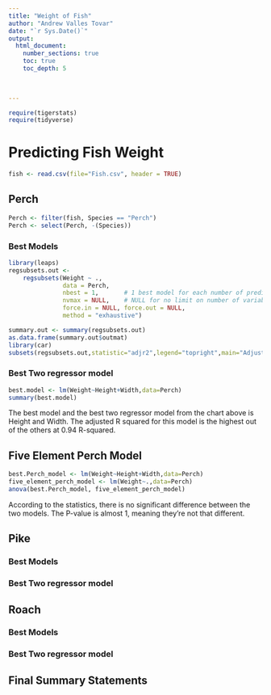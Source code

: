 ```yaml
---
title: "Weight of Fish"
author: "Andrew Valles Tovar"
date: "`r Sys.Date()`"  
output: 
  html_document:
    number_sections: true
    toc: true
    toc_depth: 5

 
    
---
```



```r
require(tigerstats)
require(tidyverse)
```

# Predicting Fish Weight
```r
fish <- read.csv(file="Fish.csv", header = TRUE)
```


## Perch
```r
Perch <- filter(fish, Species == "Perch")
Perch <- select(Perch, -(Species))
```

### Best Models
```r
library(leaps)
regsubsets.out <-
    regsubsets(Weight ~ .,
               data = Perch,
               nbest = 1,       # 1 best model for each number of predictors
               nvmax = NULL,    # NULL for no limit on number of variables
               force.in = NULL, force.out = NULL,
               method = "exhaustive")

summary.out <- summary(regsubsets.out)
as.data.frame(summary.out$outmat)
library(car)
subsets(regsubsets.out,statistic="adjr2",legend="topright",main="Adjusted R^2")
```


### Best Two regressor model
```r
best.model <- lm(Weight~Height+Width,data=Perch)
summary(best.model)
```
The best model and the best two regressor model from the chart above is Height and Width. The adjusted R squared for this model is the highest out of the others at 0.94 R-squared. 

## Five Element Perch Model
```r
best.Perch_model <- lm(Weight~Height+Width,data=Perch)
five_element_perch_model <- lm(Weight~.,data=Perch)
anova(best.Perch_model, five_element_perch_model)
```
According to the statistics, there is no significant difference between the two models. The P-value is almost 1, meaning they're not that different.

## Pike

### Best Models

### Best Two regressor model

## Roach

### Best Models

### Best Two regressor model

## Final Summary Statements